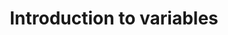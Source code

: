---
title: Introduction to variables
description: This is an Introduction to Python Syntax
slug: python-syntax/variables
sidebar:
  order: 3
---